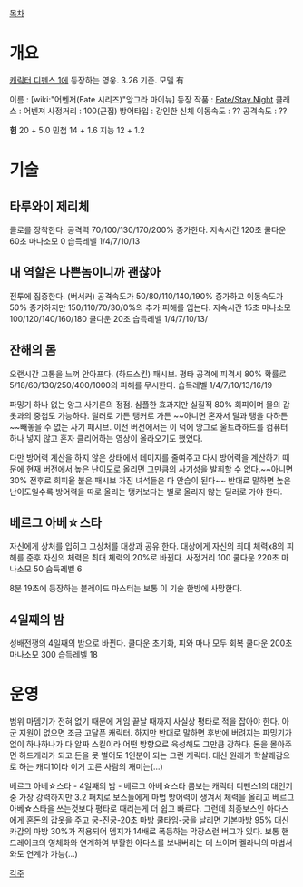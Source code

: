 [[목차]]
= 개요 =
[[캐릭터 디펜스 1]]에 등장하는 영웅. 3.26 기준. 모델 有

이름 : [wiki:"어벤저(Fate 시리즈)"앙그라 마이뉴]
등장 작품 : [[Fate/Stay Night]]
클래스 : 어벤져
사정거리 : 100(근접)
방어타입 : 강인한 신체
이동속도 : ??
공격속도 : ??

'''힘''' 20 + 5.0
민첩 14 + 1.6
지능 12 + 1.2

= 기술 =
== 타루와이 제리체 ==
클로를 장착한다.
공격력 70/100/130/170/200% 증가한다.
지속시간 120초 쿨다운 60초
마나소모 0
습득레벨 1/4/7/10/13

== 내 역할은 나쁜놈이니까 괜찮아 ==
전투에 집중한다. (버서커)
공격속도가 50/80/110/140/190% 증가하고 이동속도가 50% 증가하지만 150/110/70/30/0%의 추가 피해를 입는다.
지속시간 15초
마나소모 100/120/140/160/180
쿨다운 20초
습득레벨 1/4/7/10/13/

== 잔해의 몸 ==
오랜시간 고통을 느껴 안아프다. (하드스킨) 패시브.
평타 공격에 피격시 80% 확률로 5/18/60/130/250/400/1000의 피해를 무시한다.
습득레벨 1/4/7/10/13/16/19

파밍기 하나 없는 앙그 사기론의 정점. 심플한 효과지만 실질적 80% 회피이며 물의 갑옷과의 중첩도 가능하다. 딜러로 가든 탱커로 가든 ~~아니면 혼자서 딜과 탱을 다하든~~빼놓을 수 없는 사기 패시브. 이전 버전에서는 이 덕에 앙그로 울트라하드를 컴퓨터 하나 넣지 않고 혼자 클리어하는 영상이 올라오기도 했었다.

다만 방어력 계산을 하지 않은 상태에서 데미지를 줄여주고 다시 방어력을 계산하기 때문에 현재 버전에서 높은 난이도로 올리면 그만큼의 사기성을 발휘할 수 없다.~~아니면 30% 전후로 회피율 붙은 패시브 가진 녀석들은 다 안습이 된다~~ 반대로 말하면 높은 난이도일수록 방어력을 따로 올리는 탱커보다는 별로 올리지 않는 딜러로 가야 한다.
== 베르그 아베☆스타 ==
자신에게 상처를 입히고 그상처를 대상과 공유 한다.
대상에게 자신의 최대 체력x8의 피해를 준후 자신의 체력은 최대 체력의 20%로 바뀐다.
사정거리 100 쿨다운 220초 마나소모 50 습득레벨 6

8분 19초에 등장하는 블레이드 마스터는 보통 이 기술 한방에 사망한다.

== 4일째의 밤 ==
성배전쟁의 4일째의 밤으로 바뀐다.
쿨다운 초기화, 피와 마나 모두 회복
쿨다운 200초 마나소모 300 습득레벨 18

= 운영 =
범위 마뎀기가 전혀 없기 때문에 게임 끝날 때까지 사실상 평타로 적을 잡아야 한다.
아군 지원이 없으면 조금 고달픈 캐릭터. 하지만 반대로 말하면 후반에 버려지는 파밍기가 없이 하나하나가 다 알짜 스킬이라 어떤 방향으로 육성해도 그만큼 강하다. 돈을 몰아주면 하드캐리가 되고 돈을 못 벌어도 1인분이 되는 그런 캐릭터. 대신 원래가 학살쾌감으로 하는 캐디1이라 이거 고른 사람의 재미는(...)

베르그 아베☆스타 - 4일째의 밤 - 베르그 아베☆스타 콤보는 캐릭터 디펜스1의 대인기중 가장 강력하지만 3.2 패치로 보스들에게 마법 방어력이 생겨서 체력을 올리고 베르그 아베☆스타을 쓰는것보다 평타로 때리는게 더 쉽고 빠르다. 그런데 최종보스인 아다스에게 혼돈의 갑옷을 주고 궁-진궁-20초 마방 쿨타임-궁을 날리면 기본마방 95% 대신 카갑의 마방 30%가 적용되어 뎀지가 14배로 폭등하는 막장스런 버그가 있다. 보통 핸드레이크의 영체화와 연계하여 부활한 아다스를 보내버리는 데 쓰이며 켈라니의 마법서와도 연계가 가능(...)

[[각주]]
